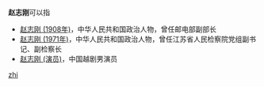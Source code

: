 '''赵志刚'''可以指
* [[赵志刚_(1908年)|赵志刚 (1908年)]]，中华人民共和国政治人物，曾任邮电部副部长
* [[赵志刚_(1971年)|赵志刚 (1971年)]]，中华人民共和国政治人物，曾任江苏省人民检察院党组副书记、副检察长
* [[赵志刚_(演员)|赵志刚 (演员)]]，中国越剧男演员

{{disambig}}

[[Category:三字赵姓人名消歧义|zhi]]